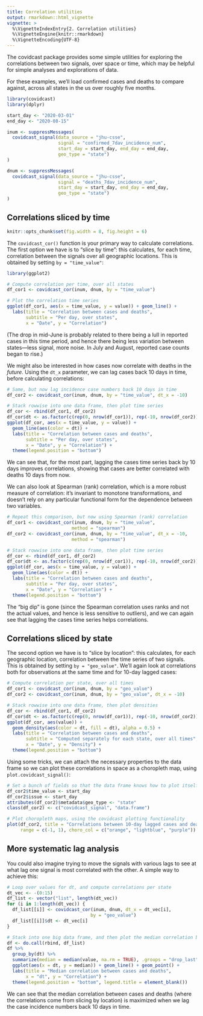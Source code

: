 ```yaml
---
title: Correlation utilities
output: rmarkdown::html_vignette
vignette: >
  %\VignetteIndexEntry{2. Correlation utilities}
  %\VignetteEngine{knitr::rmarkdown}
  %\VignetteEncoding{UTF-8}
---
```


The covidcast package provides some simple utilities for exploring the
correlations between two signals, over space or time, which may be helpful for
simple analyses and explorations of data.

For these examples, we'll load confirmed cases and deaths to compare against,
across all states in the us over roughly five months.

```r
library(covidcast)
library(dplyr)

start_day <- "2020-03-01"
end_day <- "2020-08-15"

inum <- suppressMessages(
  covidcast_signal(data_source = "jhu-csse",
                   signal = "confirmed_7dav_incidence_num", 
                   start_day = start_day, end_day = end_day,
                   geo_type = "state")
)

dnum <- suppressMessages(
  covidcast_signal(data_source = "jhu-csse",
                   signal = "deaths_7dav_incidence_num", 
                   start_day = start_day, end_day = end_day,
                   geo_type = "state")
)
```

## Correlations sliced by time

```r
knitr::opts_chunk$set(fig.width = 8, fig.height = 6)
```

The `covidcast_cor()` function is your primary way to calculate correlations.
The first option we have is to "slice by time": this calculates, for each time, 
correlation between the signals over all geographic locations. This is obtained
by setting `by = "time_value"`:

```r
library(ggplot2)

# Compute correlation per time, over all states
df_cor1 <- covidcast_cor(inum, dnum, by = "time_value")

# Plot the correlation time series
ggplot(df_cor1, aes(x = time_value, y = value)) + geom_line() + 
  labs(title = "Correlation between cases and deaths",
       subtitle = "Per day, over states",
       x = "Date", y = "Correlation")
```

(The drop in mid-June is probably related to there being a lull in reported
cases in this time period, and hence there being less variation between
states---less signal, more noise. In July and August, reported case counts began
to rise.)

We might also be interested in how cases now correlate with deaths in the
*future*. Using the `dt_x` parameter, we can lag cases back 10 days in time, 
before calculating correlations:

```r
# Same, but now lag incidence case numbers back 10 days in time
df_cor2 <- covidcast_cor(inum, dnum, by = "time_value", dt_x = -10)

# Stack rowwise into one data frame, then plot time series
df_cor <- rbind(df_cor1, df_cor2)
df_cor$dt <- as.factor(c(rep(0, nrow(df_cor1)), rep(-10, nrow(df_cor2))))
ggplot(df_cor, aes(x = time_value, y = value)) + 
  geom_line(aes(color = dt)) + 
  labs(title = "Correlation between cases and deaths",
       subtitle = "Per day, over states",
       x = "Date", y = "Correlation") + 
  theme(legend.position = "bottom")
```

We can see that, for the most part, lagging the cases time series back by 10
days improves correlations, showing that cases are better correlated with deaths
10 days from now.

We can also look at Spearman (rank) correlation, which is a more robust measure 
of correlation: it's invariant to monotone transformations, and doesn't rely on
any particular functional form for the dependence between two variables.

```r
# Repeat this comparison, but now using Spearman (rank) correlation
df_cor1 <- covidcast_cor(inum, dnum, by = "time_value",
                        method = "spearman")
df_cor2 <- covidcast_cor(inum, dnum, by = "time_value", dt_x = -10,
                        method = "spearman")

# Stack rowwise into one data frame, then plot time series
df_cor <- rbind(df_cor1, df_cor2)
df_cor$dt <- as.factor(c(rep(0, nrow(df_cor1)), rep(-10, nrow(df_cor2))))
ggplot(df_cor, aes(x = time_value, y = value)) + 
  geom_line(aes(color = dt)) + 
  labs(title = "Correlation between cases and deaths",
       subtitle = "Per day, over states", 
       x = "Date", y = "Correlation") +
  theme(legend.position = "bottom")
```

The "big dip" is gone (since the Spearman correlation uses ranks and not the
actual values, and hence is less sensitive to outliers), and we can again see
that lagging the cases time series helps correlations.

## Correlations sliced by state

The second option we have is to "slice by location": this calculates, for each 
geographic location, correlation between the time series of two signals. This
is obtained by setting `by = "geo_value"`. We'll again look at correlations 
both for observations at the same time and for 10-day lagged cases:

```r
# Compute correlation per state, over all times
df_cor1 <- covidcast_cor(inum, dnum, by = "geo_value")
df_cor2 <- covidcast_cor(inum, dnum, by = "geo_value", dt_x = -10)

# Stack rowwise into one data frame, then plot densities
df_cor <- rbind(df_cor1, df_cor2)
df_cor$dt <- as.factor(c(rep(0, nrow(df_cor1)), rep(-10, nrow(df_cor2))))
ggplot(df_cor, aes(value)) + 
  geom_density(aes(color = dt, fill = dt), alpha = 0.5) + 
  labs(title = "Correlation between cases and deaths",
       subtitle = "Computed separately for each state, over all times",
       x = "Date", y = "Density") +
  theme(legend.position = "bottom")
```

Using some tricks, we can attach the necessary properties to the data frame so
we can plot these correlations in space as a choropleth map, using
`plot.covidcast_signal()`:

```r
# Set a bunch of fields so that the data frame knows how to plot itself
df_cor2$time_value <- start_day
df_cor2$issue <- start_day
attributes(df_cor2)$metadata$geo_type <- "state"
class(df_cor2) <- c("covidcast_signal", "data.frame")

# Plot choropleth maps, using the covidcast plotting functionality
plot(df_cor2, title = "Correlations between 10-day lagged cases and deaths",
     range = c(-1, 1), choro_col = c("orange", "lightblue", "purple"))
```

## More systematic lag analysis

You could also imagine trying to move the signals with various lags to see at
what lag one signal is most correlated with the other. A simple way to achieve
this:

```r
# Loop over values for dt, and compute correlations per state
dt_vec <- -(0:15)
df_list <- vector("list", length(dt_vec))
for (i in 1:length(dt_vec)) {
  df_list[[i]] <- covidcast_cor(inum, dnum, dt_x = dt_vec[i],
                               by = "geo_value")
  df_list[[i]]$dt <- dt_vec[i]
}

# Stack into one big data frame, and then plot the median correlation by dt
df <- do.call(rbind, df_list)
df %>%
  group_by(dt) %>%
  summarize(median = median(value, na.rm = TRUE), .groups = "drop_last") %>%
  ggplot(aes(x = dt, y = median)) + geom_line() + geom_point() +
  labs(title = "Median correlation between cases and deaths",
       x = "dt", y = "Correlation") +
  theme(legend.position = "bottom", legend.title = element_blank())
```

We can see that the median correlation between cases and deaths (where the
correlations come from slicing by location) is maximized when we lag the case
incidence numbers back 10 days in time.

